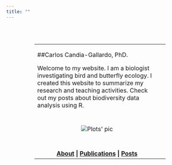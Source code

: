 ```yaml
---
title: ""
---
```

<br></br>
<center>
<table style="width:70%">
<tr>
<td><p align="justify">
##Carlos Candia-Gallardo, PhD.

Welcome to my website. I am a biologist investigating bird and butterfly ecology. I created this website to summarize my research and teaching activities. Check out my posts about biodiversity data analysis using R.
</p></td>
</tr>
<tr>
<td><p> </p> <td><tr>
<tr>
<td><center><img src="pics/plots.png" alt="Plots' pic"></center></td>
</tr>
<tr>
<td>
<br></br>
<center> **<a href = "about.html">About</a>** **|** **<a href = "publications.html">Publications</a>** **|** **<a href = "posts.html">Posts</a>** </center></td></tr>       
</table><center>

